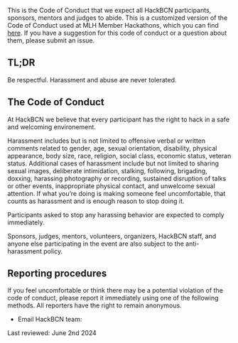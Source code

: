 
This is the Code of Conduct that we expect all HackBCN participants, sponsors, mentors and judges to abide. This is a customized version of the Code of Conduct used at MLH Member Hackathons, which you can find [here](https://static.mlh.io/docs/mlh-code-of-conduct.pdf). If you have a suggestion for this code of conduct or a question about them, please submit an issue.

## TL;DR

Be respectful. Harassment and abuse are never tolerated.

## The Code of Conduct

At HackBCN we believe that every participant has the right to hack in a safe and welcoming environement.

Harassment includes but is not limited to offensive verbal or written comments related to gender, age, sexual orientation, disability, physical appearance, body size, race, religion, social class, economic status, veteran status. Additional cases of harassment include but not limited to sharing sexual images, deliberate intimidation, stalking, following, brigading, doxxing, harassing photography or recording, sustained disruption of talks or other events, inappropriate physical contact, and unwelcome sexual attention. If what you’re doing is making someone feel uncomfortable, that counts as harassment and is enough reason to stop doing it.

Participants asked to stop any harassing behavior are expected to comply immediately.

Sponsors, judges, mentors, volunteers, organizers, HackBCN staff, and anyone else participating in the event are also subject to the anti-harassment policy.

## Reporting procedures

If you feel uncomfortable or think there may be a potential violation of the code of conduct, please report it immediately using one of the following methods. All reporters have the right to remain anonymous.

- Email HackBCN team: <HideEmail emailAddr="team@hackbcn.com" />

Last reviewed: June 2nd 2024
